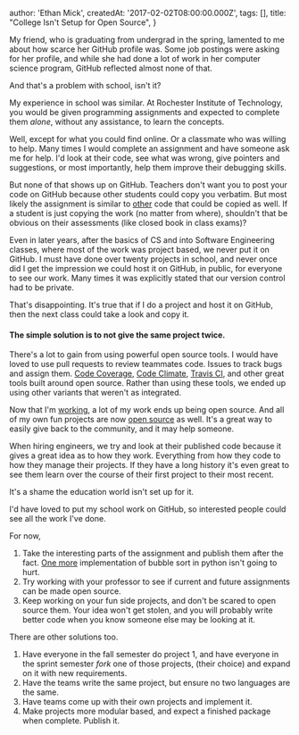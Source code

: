 
  author: 'Ethan Mick',
  createdAt: '2017-02-02T08:00:00.000Z',
  tags: [],
  title: "College Isn't Setup for Open Source",
}


My friend, who is graduating from undergrad in the spring, lamented to
me about how scarce her GitHub profile was. Some job postings were
asking for her profile, and while she had done a lot of work in her
computer science program, GitHub reflected almost none of that.

And that's a problem with school, isn't it?

My experience in school was similar. At Rochester Institute of
Technology, you would be given programming assignments and expected to
complete them _alone_, without any assistance, to learn the concepts.

Well, except for what you could find online. Or a classmate who was
willing to help. Many times I would complete an assignment and have
someone ask me for help. I'd look at their code, see what was wrong,
give pointers and suggestions, or most importantly, help them improve
their debugging skills.

But none of that shows up on GitHub. Teachers don't want you to post
your code on GitHub because other students could copy you verbatim. But
most likely the assignment is similar to
[other](http://stackoverflow.com/) code that could be copied as well. If
a student is just copying the work (no matter from where), shouldn't
that be obvious on their assessments (like closed book in class exams)?

Even in later years, after the basics of CS and into Software
Engineering classes, where most of the work was project based, we never
put it on GitHub. I must have done over twenty projects in school, and
never once did I get the impression we could host it on GitHub, in
public, for everyone to see our work. Many times it was explicitly
stated that our version control had to be private.

That's disappointing. It's true that if I do a project and host it on
GitHub, then the next class could take a look and copy it.

#### The simple solution is to not give the same project twice.

There's a lot to gain from using powerful open source tools. I would
have loved to use pull requests to review teammates code. Issues to
track bugs and assign them. [Code Coverage](https://coveralls.io/),
[Code Climate](https://codeclimate.com/), [Travis
CI](https://travis-ci.org/), and other great tools built around open
source. Rather than using these tools, we ended up using other variants
that weren't as integrated.

Now that I'm [working](https://cloudmine.me/careers/), a lot of my work
ends up being open source. And all of my own fun projects are now [open
source](https://github.com/fastchat/) as well. It's a great way to
easily give back to the community, and it may help someone.

When hiring engineers, we try and look at their published code because
it gives a great idea as to how they work. Everything from how they code
to how they manage their projects. If they have a long history it's
even great to see them learn over the course of their first project to
their most recent.

It's a shame the education world isn't set up for it.

I'd have loved to put my school work on GitHub, so interested people
could see all the work I've done.

For now,

1.  Take the interesting parts of the assignment and publish them after
    the fact. [One
    more](https://github.com/search?utf8=%E2%9C%93&q=bubblesort)
    implementation of bubble sort in python isn't going to hurt.
2.  Try working with your professor to see if current and future
    assignments can be made open source.
3.  Keep working on your fun side projects, and don't be scared to open
    source them. Your idea won't get stolen, and you will probably
    write better code when you know someone else may be looking at it.

There are other solutions too.

1.  Have everyone in the fall semester do project 1, and have everyone
    in the sprint semester _fork_ one of those projects, (their choice)
    and expand on it with new requirements.
2.  Have the teams write the same project, but ensure no two languages
    are the same.
3.  Have teams come up with their own projects and implement it.
4.  Make projects more modular based, and expect a finished package when
    complete. Publish it.
